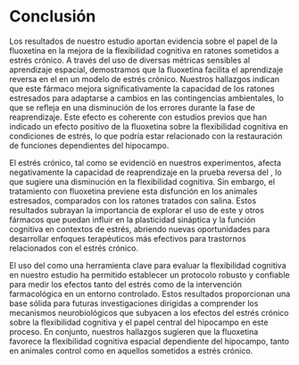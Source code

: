 # Conclusión {#sec-conclusion}

Los resultados de nuestro estudio aportan evidencia sobre el papel de la fluoxetina en la mejora de la flexibilidad cognitiva en ratones sometidos a estrés crónico. A través del uso de diversas métricas sensibles al aprendizaje espacial, demostramos que la fluoxetina facilita el aprendizaje reversa en el \ac{mwm} en un modelo de estrés crónico. Nuestros hallazgos indican que este fármaco mejora significativamente la capacidad de los ratones estresados para adaptarse a cambios en las contingencias ambientales, lo que se refleja en una disminución de los errores durante la fase de reaprendizaje. Este efecto es coherente con estudios previos que han indicado un efecto positivo de la fluoxetina sobre la flexibilidad cognitiva en condiciones de estrés, lo que podría estar relacionado con la restauración de funciones dependientes del hipocampo.

El estrés crónico, tal como se evidenció en nuestros experimentos, afecta negativamente la capacidad de reaprendizaje en la prueba reversa del \ac{mwm}, lo que sugiere una disminución en la flexibilidad cognitiva. Sin embargo, el tratamiento con fluoxetina previene esta disfunción en los animales estresados, comparados con los ratones tratados con salina. Estos resultados subrayan la importancia de explorar el uso de este y otros fármacos que puedan influir en la plasticidad sináptica y la función cognitiva en contextos de estrés, abriendo nuevas oportunidades para desarrollar enfoques terapéuticos más efectivos para trastornos relacionados con el estrés crónico.

El uso del \ac{mwm} como una herramienta clave para evaluar la flexibilidad cognitiva en nuestro estudio ha permitido establecer un protocolo robusto y confiable para medir los efectos tanto del estrés como de la intervención farmacológica en un entorno controlado. Estos resultados proporcionan una base sólida para futuras investigaciones dirigidas a comprender los mecanismos neurobiológicos que subyacen a los efectos del estrés crónico sobre la flexibilidad cognitiva y el papel central del hipocampo en este proceso. En conjunto, nuestros hallazgos sugieren que la fluoxetina favorece la flexibilidad cognitiva espacial dependiente del hipocampo, tanto en animales control como en aquellos sometidos a estrés crónico.

